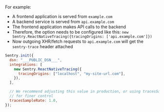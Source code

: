 For example:

- A frontend application is served from `example.com`
- A backend service is served from `api.example.com`
- The frontend application makes API calls to the backend
- Therefore, the option needs to be configured like this: `new Sentry.ReactNativeTracing({tracingOrigins: ['api.example.com']})`
- Now outgoing XHR/fetch requests to `api.example.com` will get the `sentry-trace` header attached

```javascript
Sentry.init({
  dsn: "___PUBLIC_DSN___",
  integrations: [
    new Sentry.ReactNativeTracing({
      tracingOrigins: ["localhost", "my-site-url.com"],
    }),
  ],

  // We recommend adjusting this value in production, or using tracesSampler
  // for finer control
  tracesSampleRate: 1.0,
});
```
